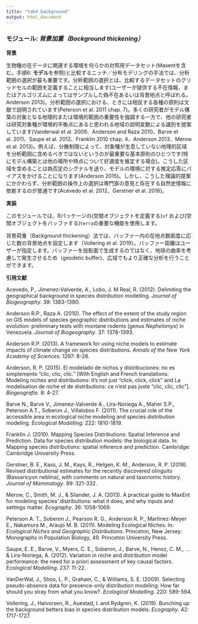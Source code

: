 ---
title: "tab4_background"
output: html_document
---

### **モジュール:** ***背景加重（Background thickening）***

**背景**

生物種の在データに関連する環境を何らかの対照用データセット(Maxentを含む。手順6: **モデル**を参照)と比較するニッチ／分布モデリングの手法では、分析範囲の選択が最も重要です。分析範囲の選択とは、比較するデータセットのグリッドセルの範囲を定義することに相当します(ユーザーが提供する不在情報、またはアルゴリズムによってはサンプルした偽不在あるいは背景地点と呼ばれる。Anderson 2013)。分析範囲の選択における、ときには相反する各種の原則は文献で説明されています(Peterson et al. 2011 chap. 7)。多くの研究者がモデル構築の対象となる地理的または環境的範囲の重要性を強調する一方で、他の研究者は研究対象種が環境的平衡点にあると思われる地域の説明変数による識別を提案しています(Vanderwal et al. 2009、Anderson and Raza 2010、Barve et al. 2011、Saupe et al. 2012、Franklin 2010 chap. 4、Anderson 2013、Merow et al. 2013)。例えば、分散制限によって、対象種が生息していない地理的区域を分析範囲に含めるべきではないというのが最重要な基本原則のひとつです(特にモデル構築とは他の場所や時点について好適度を推定する場合)。こうした区域を含めることは偽否定のシグナルを送り、モデルの環境に対する推定応答にバイアスをかけることになります(Anderson 2015)。しかし、こうした理論的提案にかかわらず、分析範囲の操作上の選択は専門家の意見と存在する自然史情報に依拠するのが普通です(Acevedo et al. 2012、Gerstner et al. 2018)。

**実装** 

このモジュールでは、Rパッケージの(空間オブジェクトを定義する)`sf` および(空間オブジェクトをバッファする)`terra`の重要な機能を使用します。

背景荷重（Background thickening）法では、バッファー内の在地点数密度に応じた数の背景地点を設定します（Vollering et al. 2019）。バッファー距離はユーザーが指定します。バッファーを投影面で生成するのではなく、地球の曲率を考慮して発生させるため（geodetic buffer)、広域でもより正確な分析を行うことができます。


**引用文献**

Acevedo, P., Jimenez‐Valverde, A., Lobo, J. M Real, R. (2012). Delimiting the geographical background in species distribution modelling. *Journal of Biogeography*. 39: 1383-1390.

Anderson R.P., Raza A. (2010). The effect of the extent of the study region on GIS models of species geographic distributions and estimates of niche evolution: preliminary tests with montane rodents (genus *Nephelomys*) in Venezuela. *Journal of Biogeography*. 37: 1378-1393.

Anderson R.P. (2013). A framework for using niche models to estimate impacts of climate change on species distributions. *Annals of the New York Academy of Sciences*. 1297: 8-28.

Anderson, R. P. (2015). El modelado de nichos y distribuciones: no es simplemente "clic, clic, clic." [With English and French translations: Modeling niches and distributions: it's not just "click, click, click" and La modelisation de niche et de distributions: ce n'est pas juste "clic, clic, clic"]. *Biogeografia*. 8: 4-27.

Barve N., Barve V., Jimenez-Valverde A., Lira-Noriega A., Maher S.P., Peterson A.T., Soberon J., Villalobos F. (2011). The crucial role of the accessible area in ecological niche modeling and species distribution modeling. *Ecological Modelling*. 222: 1810-1819.

Franklin J. (2010). Mapping Species Distributions: Spatial Inference and Prediction. Data for species distribution models: the biological data. In: Mapping species distributions: spatial inference and prediction. Cambridge: Cambridge University Press.

Gerstner, B. E., Kass, J. M., Kays, R., Helgen, K. M., Anderson, R. P. (2018). Revised distributional estimates for the recently discovered olinguito (Bassaricyon neblina), with comments on natural and taxonomic history. *Journal of Mammalogy*. 99: 321-332.

Merow, C., Smith, M. J., & Silander, J. A. (2013). A practical guide to MaxEnt for modeling species' distributions: what it does, and why inputs and settings matter. *Ecography*. 36: 1058-1069.

Peterson A. T., Soberon J., Pearson R. G., Anderson R. P., Martinez-Meyer E., Nakamura M., Araujo M. B. (2011). Modeling Ecological Niches. In: *Ecological Niches and Geographic Distributions*. Princeton, New Jersey: Monographs in Population Biology, 49. Princeton University Press.

Saupe, E. E., Barve, V., Myers, C. E., Soberon, J., Barve, N., Hensz, C. M., ... & Lira-Noriega, A. (2012). Variation in niche and distribution model performance: the need for a priori assessment of key causal factors. *Ecological Modelling*. 237: 11-22.

VanDerWal, J., Shoo, L. P., Graham, C., & Williams, S. E. (2009). Selecting pseudo-absence data for presence-only distribution modeling: How far should you stray from what you know?. *Ecological Modelling*. 220: 589-594.

Vollering, J., Halvorsen, R., Auestad, I. and Rydgren, K. (2019). Bunching up the background betters bias in species distribution models. *Ecography*. 42: 1717-1727. 

